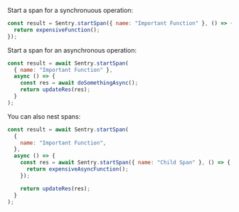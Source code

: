 Start a span for a synchronuous operation:

```javascript
const result = Sentry.startSpan({ name: "Important Function" }, () => {
  return expensiveFunction();
});
```

Start a span for an asynchronous operation:

```javascript
const result = await Sentry.startSpan(
  { name: "Important Function" },
  async () => {
    const res = await doSomethingAsync();
    return updateRes(res);
  }
);
```

You can also nest spans:

```javascript
const result = await Sentry.startSpan(
  {
    name: "Important Function",
  },
  async () => {
    const res = await Sentry.startSpan({ name: "Child Span" }, () => {
      return expensiveAsyncFunction();
    });

    return updateRes(res);
  }
);
```
